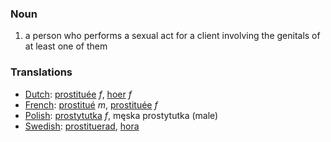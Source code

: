 === Noun ===

#a person who performs a sexual act for a client involving the genitals of at least one of them

=== Translations ===
*[[Dutch]]: [[prostituée]] ''f'', [[hoer]] ''f''
*[[French]]: [[prostitué]] ''m'', [[prostituée]] ''f''
*[[Polish]]: [[prostytutka]] ''f'', męska prostytutka (male) 
*[[Swedish]]: [[prostituerad]], [[hora]]
